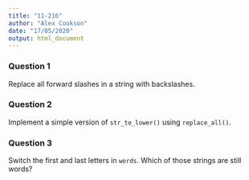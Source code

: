 ```yaml
---
title: "11-216"
author: "Alex Cookson"
date: "17/05/2020"
output: html_document
---
```


### Question 1

Replace all forward slashes in a string with backslashes.


### Question 2

Implement a simple version of `str_to_lower()` using `replace_all()`.


### Question 3

Switch the first and last letters in `words`. Which of those strings are still words?
